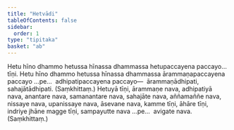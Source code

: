 ```yaml
---
title: "Hetvādi"
tableOfContents: false
sidebar:
  order: 1
type: "tipitaka"
basket: "ab"
---
```



<DynamicBreadcrumb />

<Division number="409">

<Paragraph number="889">
Hetu hīno dhammo hetussa hīnassa dhammassa hetupaccayena paccayo…  tīṇi.
</Paragraph>

<Paragraph number="890">
Hetu hīno dhammo hetussa hīnassa dhammassa ārammaṇapaccayena paccayo …pe…  adhipatipaccayena paccayo—  ārammaṇādhipati, sahajātādhipati. (Saṃkhittaṃ.)
</Paragraph>

</Division>
<Division number="410">

<Paragraph number="891">
Hetuyā tīṇi, ārammaṇe nava, adhipatiyā nava, anantare nava, samanantare nava, sahajāte nava, aññamaññe nava, nissaye nava, upanissaye nava, āsevane nava, kamme tīṇi, āhāre tīṇi, indriye jhāne magge tīṇi, sampayutte nava …pe…  avigate nava. (Saṃkhittaṃ.)
</Paragraph>
</Division>